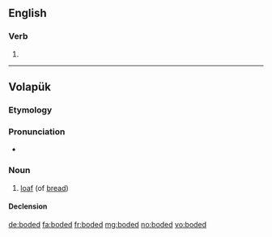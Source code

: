==English==

===Verb===
{{head|en}}

# {{en-past of|bode}}

----

==Volapük==

===Etymology===
{{suffix|bod|ed|lang=vo}}

===Pronunciation===
* {{IPA|/boˈded/|lang=vo}}

===Noun===
{{vo-noun}}

# [[loaf]] (of [[bread]])

====Declension====
{{vo-decl-noun}}

[[de:boded]]
[[fa:boded]]
[[fr:boded]]
[[mg:boded]]
[[no:boded]]
[[vo:boded]]